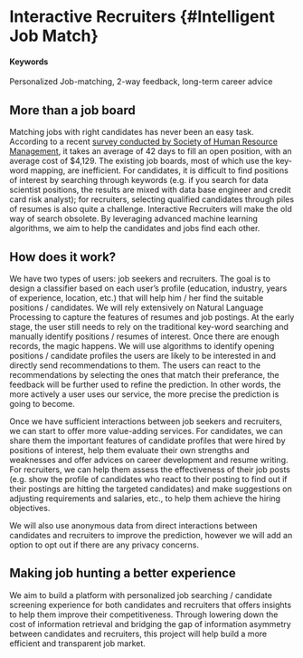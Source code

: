 # Interactive Recruiters {#Intelligent Job Match}

#### Keywords

Personalized Job-matching, 2-way feedback, long-term career advice

## More than a job board

Matching jobs with right candidates has never been an easy task. According to a recent [survey conducted by Society of Human Resource Management](https://www.shrm.org/about-shrm/press-room/press-releases/pages/human-capital-benchmarking-report.aspx), it takes an average of 42 days to fill an open position, with an average cost of $4,129. The existing job boards, most of which use the key-word mapping, are inefficient. For candidates, it is difficult to find positions of interest by searching through keywords (e.g. if you search for data scientist positions, the results are mixed with data base engineer and credit card risk analyst); for recruiters, selecting qualified candidates through piles of resumes is also quite a challenge. Interactive Recruiters will make the old way of search obsolete. By leveraging advanced machine learning algorithms, we aim to help the candidates and jobs find each other.


## How does it work?

We have two types of users: job seekers and recruiters. The goal is to design a classifier based on each user’s profile (education, industry, years of experience, location, etc.) that will help him / her find the suitable positions / candidates. We will rely extensively on Natural Language Processing to capture the features of resumes and job postings. At the early stage, the user still needs to rely on the traditional key-word searching and manually identify positions / resumes of interest. Once there are enough records, the magic happens. We will use algorithms to identify opening positions / candidate profiles the users are likely to be interested in and directly send recommendations to them. The users can react to the recommendations by selecting the ones that match their preferance, the feedback will be further used to refine the prediction. In other words, the more actively a user uses our service, the more precise the prediction is going to become.

Once we have sufficient interactions between job seekers and recruiters, we can start to offer more value-adding services. For candidates, we can share them the important features of candidate profiles that were hired by positions of interest, help them evaluate their own strengths and weaknesses and offer advices on career development and resume writing. For recruiters, we can help them assess the effectiveness of their job posts (e.g. show the profile of candidates who react to their posting to find out if their postings are hitting the targeted candidates) and make suggestions on adjusting requirements and salaries, etc., to help them achieve the hiring objectives.

We will also use anonymous data from direct interactions between candidates and recruiters to improve the prediction, however we will add an option to opt out if there are any privacy concerns.


## Making job hunting a better experience

We aim to build a platform with personalized job searching / candidate screening experience for both candidates and recruiters that offers insights to help them improve their competitiveness. Through lowering down the cost of information retrieval and bridging the gap of information asymmetry between candidates and recruiters, this project will help build a more efficient and transparent job market.
